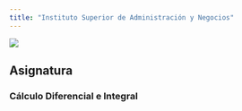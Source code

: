 ```yaml
---
title: "Instituto Superior de Administración y Negocios"
---
```


![](images/logo.jpg)

## Asignatura

### __Cálculo Diferencial e Integral__
